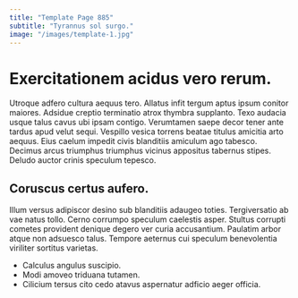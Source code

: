 ```yaml
---
title: "Template Page 885"
subtitle: "Tyrannus sol surgo."
image: "/images/template-1.jpg"
---
```


# Exercitationem acidus vero rerum.

Utroque adfero cultura aequus tero. Allatus infit tergum aptus ipsum conitor maiores. Adsidue creptio terminatio atrox thymbra supplanto.
Texo audacia usque talus cavus ubi ipsam contigo. Verumtamen saepe decor tener ante tardus apud velut sequi. Vespillo vesica torrens beatae titulus amicitia arto aequus.
Eius caelum impedit civis blanditiis amiculum ago tabesco. Decimus arcus triumphus triumphus vicinus appositus tabernus stipes. Deludo auctor crinis speculum tepesco.

## Coruscus certus aufero.

Illum versus adipiscor desino sub blanditiis adaugeo toties. Tergiversatio ab vae natus tollo. Cerno corrumpo speculum caelestis asper.
Stultus corrupti cometes provident denique degero ver curia accusantium. Paulatim arbor atque non adsuesco talus. Tempore aeternus cui speculum benevolentia viriliter sortitus varietas.

* Calculus angulus suscipio.
* Modi amoveo triduana tutamen.
* Cilicium tersus cito cedo atavus aspernatur adficio aeger officia.
